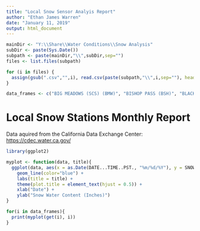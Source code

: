 ---
title: "Local Snow Sensor Analyis Report"
author: "Ethan James Warren"
date: "January 11, 2019"
output: html_document
---

```{r, echo=FALSE}
mainDir <- "Y:\\Share\\Water Conditions\\Snow Analysis"
subDir <- paste(Sys.Date())
subpath <- paste(mainDir,"\\",subDir,sep="")
files <- list.files(subpath)

for (i in files) {
  assign(gsub(".csv","",i), read.csv(paste(subpath,"\\",i,sep=""), header = TRUE))
}

data_frames <- c("BIG MEADOWS (SCS) (BMW)", "BISHOP PASS (BSH)", "BLACKCAP BASIN (BCB)", "CHARLOTTE LAKE (CRL)", "MITCHELL MEADOW (MTM)", "STATE LAKES (STL)", "UPPER BURNT CORRAL (UBC)", "WEST WOODCHUCK MEADOW (WWC)")
```

# Local Snow Stations Monthly Report  
Data aquired from the California Data Exchange Center: [https://cdec.water.ca.gov/](https://cdec.water.ca.gov/)

```{r, echo=FALSE}
library(ggplot2)

myplot <- function(data, title){
  ggplot(data, aes(x = as.Date(DATE...TIME..PST., "%m/%d/%Y"), y = SNOW.WC.INCHES)) +
    geom_line(color="blue") +
    labs(title = title) +
    theme(plot.title = element_text(hjust = 0.5)) +
    xlab("Date") +
    ylab("Snow Water Content (Inches)")
}

for(i in data_frames){
  print(myplot(get(i), i))
}

```
